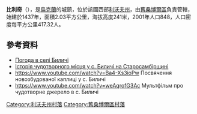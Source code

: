 {{coord|49|36|55|N|23|2|48|E|scale:100000|display=title}}

'''比利奇'''（{{lang-uk|Биличі}}），是[[烏克蘭|烏克蘭]]的城鎮，位於該國西部[[利沃夫州|利沃夫州]]，由[[舊桑博爾區|舊桑博爾區]]負責管轄，始建於1437年，面積2.03平方公里，海拔高度241米，2001年人口848，人口密度每平方公里417.32人。	

==參考資料==
* [http://weather.in.ua/ua/l'vovskaja/1133 Погода в селі Биличі] {{Wayback|url=http://weather.in.ua/ua/l%27vovskaja/1133 |date=20160305111238 }}
* [http://www.sde.org.ua/svjatyni/ikony/item/1755-istoriya-chudotvornogo-miscya-u-s-bylychi.html Історія чудотворного місця у с. Биличі на Старосамбірщині] {{Wayback|url=http://www.sde.org.ua/svjatyni/ikony/item/1755-istoriya-chudotvornogo-miscya-u-s-bylychi.html |date=20200220205949 }}
* https://www.youtube.com/watch?v=Ba4-Xs3ioPw {{Wayback|url=https://www.youtube.com/watch?v=Ba4-Xs3ioPw |date=20160330023936 }} Посвячення новозбудованої каплиці у с. Биличі
* https://www.youtube.com/watch?v=weAqrofG3Ac {{Wayback|url=https://www.youtube.com/watch?v=weAqrofG3Ac |date=20160329173424 }} Мультфільм про чудотворне джерело в с. Биличі

[[Category:利沃夫州村落|Category:利沃夫州村落]]
[[Category:舊桑博爾區村落|Category:舊桑博爾區村落]]


{{Lviv-geo-stub}}